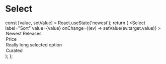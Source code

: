 
<Meta title="Select" component={Select} />

# Select

  const [value, setValue] = React.useState('newest');
  return (
    <Select
      label="Sort"
      value={value}
      onChange={(ev) => setValue(ev.target.value)}
    >
      <option value="newest">Newest Releases</option>
      <option value="price">Price</option>
      <option value="long">Really long selected option</option>
      <option value="curated">Curated</option>
    </Select>
  );
};

<Story name="Default">
  <ManagedSelect />
</Story>
